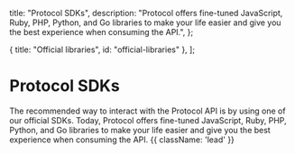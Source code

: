 
  title: "Protocol SDKs",
  description:
    "Protocol offers fine-tuned JavaScript, Ruby, PHP, Python, and Go libraries to make your life easier and give you the best experience when consuming the API.",
};

  { title: "Official libraries", id: "official-libraries" },
];

# Protocol SDKs

The recommended way to interact with the Protocol API is by using one of our official SDKs. Today, Protocol offers fine-tuned JavaScript, Ruby, PHP, Python, and Go libraries to make your life easier and give you the best experience when consuming the API. {{ className: 'lead' }}

<Libraries />
